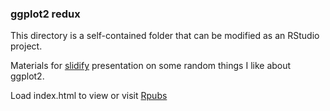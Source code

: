 <h3>ggplot2 redux</h3>

This directory is a self-contained folder that can be modified as an RStudio project.

Materials for <a href="https://github.com/ramnathv">slidify</a> presentation on some random things I like about ggplot2.

Load index.html to view or visit <a href="http://rpubs.com/fawda123/ggpres_102/">Rpubs</a>